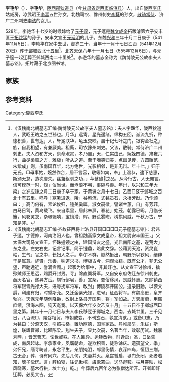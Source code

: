 '''李艳华'''（{{bd| 512年|| 541年|11月5日|}}），字'''艳华'''，[[陇西郡|陇西郡]][[狄道县|狄道县]]（今[[甘肃省|甘肃省]][[定西市|定西市]][[临洮县|临洮县]]）人，出自[[陇西李氏|陇西李氏]]姑臧房，凉武昭王[[李暠|李暠]]五世孙女，北魏司农、豫州刺史[[李蕤|李蕤]]的孙女，[[散骑常侍|散骑常侍]]、济广二州刺史[[李该|李该]]的女儿。

528年，李艳华十七岁的时候嫁给了[[元子邃|元子邃]]，元子邃是[[魏文成帝|魏文成帝]]拓跋濬第六子安丰匡王[[拓跋猛|拓跋猛]]的孙子，安丰文宣王[[元延明|元延明]]的儿子。东魏[[兴和_(年号)|兴和]]三年十月二日庚子（541年11月5日），李艳华在家中去世，虚岁三十，当年十一月十七日乙酉（541年12月20日）葬于[[邺城|邺城]]西北十五里<ref>《汉魏南北朝墓志汇编·魏博陵元公故李夫人墓志铭》：夫人字豔华，陇西狄道人，武昭王皓之五世孙也。月华」远冑，星光遥绪，缔构五回，派流九折，种德积善，世有达」人，轩冕联华，龟玉交映。虽十纪七叶之门，银钩金社之」族，自我相望，有兼厥美。祖蕤，司农豫州刺史。父该，散骑」常侍济广二州刺史。夫人资和方天，禀命淑灵，孝乃自」天，仁实由己，婉娩四德，肃雍六行，曲尽柔顺之方，雅极」听从之道。至于嚬笑归美，点画见传，方圆贻范，朱紫成」则，虽南国容华，北方绝世，光影相邻，是非无辩。年十七，」归于元氏。□母事姑，婉然作合，居不言容，敬等如宾，奉」上温恭，逮下慈惠，斯颁无怠，造次靡失。丝茧组驯之功，」苹蘩醴𨠑之品，从今行古，人无閒言。信可模范一时，矩」仪当世。而沧浪不弔，事隔与善。年卅，以兴和三年大梁」之岁应锺之月二日庚子卒于家。于黄锺之月十七日」乙酉□窆于邺城之西北十有五里。呜呼！寒暑进退，陵」谷斡流，式铭员石，永播芳猷。乃作颂曰：」高门何有，素论攸归，锺美奚属，淑女嗣徽。譬诸兰蕙，自」有芳菲，白马日驾，黄鸟载飞。来自素里，居此朱扉，春花」始茂，朝露已晞。月临长簟，风卷灵衣，杂珮辍响，宝镜潜」辉。野荒雾晦，树拱风威，千秋万古，宁知是非。</ref>。[[北齐|北齐]][[天保_(北齐)|天保]]六年十一月七日（555年12月6日），与元子邃一起迁葬至邺城西南二十里处<ref>《汉魏南北朝墓志汇编·齐故征西将上洛县开国□□□□元子邃墓志铭》：君讳子邃，字德修，河南洛阳人也。曾祖魏高家文成皇帝，祖太尉安丰国王，」父太保大司马文宣王。怀珠握镜之由，建国辩友之盛，光启南阳之基，遂荒大」东之业。左史右史，记言记事，简于锺鼎，略此文辞。公藉润天池，资灵崑岫，生气」官之中，长妇人之手。卓尔不群，嶷然挺出，朝野所以钦风，缙绅于是属意。旌贤」乐善，味道求书，博极古今，洞观坟籍。既有公才，非无公望，声驰远近，誉满宫阙。」起家为给事中，非其好也。从文宣王讨徐州，擒殄贼师王思远，赐爵开封男。寻」除直阁将军。又自安东府佐迁东徐州刺史。亟历名官，遂昇方岳。旗行邰皂，善」宣条，变俗移风，畏威怀惠。又除镇西将军银青光禄大夫，进号抚军将军，改封」博陵郡开国公。追录旧勳，以袭父爵，利建有归，时望斯允。又迁金紫光禄，进号」征西将军。有魏高逊，皇齐勃兴。天保元年随例降爵，改封上洛县开国男，将」军如故。方骋康衢，用熙庶绩，溟海未图，钧天奄奏。以天保六年岁次乙亥十月」十五日卒于邺城西□里之第。其年十一月七日与夫人李氏移窆于邺城之」西南，去城廿里。三千见日，八百流□，陵谷相贸，市朝或变，不刊玄石，孰宣清猷。」或备□志，乃为铭曰：分源天汉，引照扶桑，置功厚德，国阜家昌。丹帷屡举，朱绂」斯煌，联辉晋郑，比曜陈梁。剋生夫子，显允次嗣，名著当年，效彰历试。魏嘉刘晔，」晋宠曹志，论世或殊，在人匪异。运锺改物，时逢启」圣，□岳告成，南风起咏。李承家业，夙膺朝命，遂欺积善，徒称馀庆。遗孤望父，季」弟怀兄，缅寻畴昔，永念平生。亲朋掩泪，邻里伤情，哀深四鸟，恒忉三荆。古无合」葬，诗有同穴，先后几何，夫妻并灭。泉宫暂启，埏门永闭，死者若知，魂子傥恍。言」辞柏寝，往记楸棺，虞歌罴曲，送马迴鞍。柱月霄映，松风晓寒，墓木行拱，坟土方」乾。」今葬后九百年必为张僧达所开。开者即好迁葬，必见大吉。</ref>。李艳华的墓志全称为《魏博陵元公故李夫人墓志铭》，拓片藏于北京图书馆。

==家族==
{{main|陇西李氏世系图}}

==参考资料==
{{reflist}}

[[Category:隴西李氏|Category:隴西李氏]]